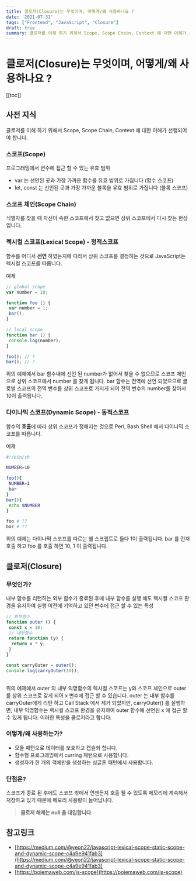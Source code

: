 ```yaml
---
title: 클로저(Closure)는 무엇이며, 어떻게/왜 사용하나요 ?
date: '2021-07-31'
tags: ["Frontend", "JavaScript", "Closure"]
draft: true
summary: 클로저를 이해 하기 위해서 Scope, Scope Chain, Context 에 대한 이해가 선행되어야 합니다.
---
```


# 클로저(Closure)는 무엇이며, 어떻게/왜 사용하나요 ?

[[toc]]

## 사전 지식

클로저를 이해 하기 위해서 Scope, Scope Chain, Context 에 대한 이해가 선행되어야 합니다.

### 스코프(Scope)

프로그래밍에서 변수에 접근 할 수 있는 유효 범위

- var 는 선언된 곳과 가장 가까운 함수를 유효 범위로 가집니다 (함수 스코프)
- let, const 는 선언된 곳과 가장 가까운 블록을 유효 범위로 가집니다 (블록 스코프)

### 스코프 체인(Scope Chain)

식별자를 찾을 때 자신이 속한 스코프에서 찾고 없으면 상위 스코프에서 다시 찾는 현상 입니다.

### 렉시컬 스코프(Lexical Scope) - 정적스코프

함수를 어디서 **선언** 하였는지에 따라서 상위 스코프를 결정하는 것으로 JavaScript는 렉시컬 스코프를 따릅니다.

예제

```js
// global scope
var number = 10;

function foo () {
 var number = 1;
 bar();
}

// local scope
function bar () {
 console.log(number);
}

foo(); // ?
bar(); // ?
```

위의 예제에서 bar 함수내에 선언 된 number가 없어서 찾을 수 없으므로 스코프 체인으로 상위 스코프에서 number 를 찾게 됩니다. bar 함수는 전역에 선언 되었으므로 글로벌 스코프의 전역 변수를 상위 스코프로 가지게 되어 전역 변수의 number를 찾아서 10이 출력됩니다.

### 다이나믹 스코프(Dynamic Scope) - 동적스코프

함수의 **호출**에 따라 상위 스코프가 정해지는 것으로 Perl, Bash Shell 에서 다이나믹 스코프를 따릅니다.

예제

```bash
#!/bin/sh

NUMBER=10

foo(){
 NUMBER=1
 bar
}
bar(){
 echo $NUMBER
}

foo # ??
bar # ?? 
```

위의 예제는 다이나믹 스코프를 따르는 쉘 스크립트로 둘다 1이 출력됩니다. bar 를 먼저 호출 하고 foo 를 호출 하면 10, 1 이 출력됩니다.

## 클로저(Closure)

### 무엇인가?

내부 함수를 리턴하는 외부 함수가 종료된 후에 내부 함수를 실행 해도 렉시컬 스코프 환경을 유지하여 실행 이전에 기억하고 있던 변수에 접근 할 수 있는 특성

```js
// 외부함수
function outer () {
 const x = 10;
 // 내부함수
 return function (y) {
  return x * y;
 }
}

const carryOuter = outer();
console.log(carryOuter(10));
 
```

위의 예제에서 outer 의 내부 익명함수의 렉시컬 스코프는 y와 스코프 체인으로 outer 를 상위 스코프로 갖게 되어 x 변수에 접근 할 수 있습니다. outer 는 내부 함수를 carryOuter에게 리턴 하고 Call Stack 에서 제거 되었지만, carryOuter() 를 실행하면, 내부 익명함수는 렉시컬 스코프 환경을 유지하여 outer 함수에 선언된 x 에 접근 할 수 있게 됩니다. 이러한 특성을 클로저라고 합니다.

### 어떻게/왜 사용하는가?

- 모듈 패턴으로 데이터를 보호하고 캡슐화 합니다.
- 함수형 프로그래밍에서 curring 패턴으로 사용합니다.
- 생성자가 한 개의 객체만을 생성하는 싱글톤 패턴에서 사용합니다.

### 단점은?

스코프가 종료 된 후에도 스코프 밖에서 언젠든지 호출 될 수 있도록 메모리에 계속해서 저장하고 있기 때문에 메모리 사용량이 늘어납니다.

> **클로저 해제는 null 을 대입합니다.**

## 참고링크

- [https://medium.com/@yeon22/javascript-lexical-scope-static-scope-and-dynamic-scope-c4a9e941fab3](https://medium.com/@yeon22/javascript-lexical-scope-static-scope-and-dynamic-scope-c4a9e941fab3)
- [https://poiemaweb.com/js-scope](https://poiemaweb.com/js-scope)
